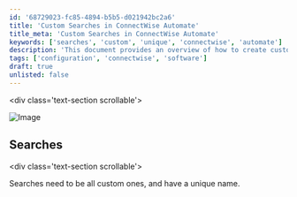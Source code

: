 ```yaml
---
id: '68729023-fc85-4894-b5b5-d021942bc2a6'
title: 'Custom Searches in ConnectWise Automate'
title_meta: 'Custom Searches in ConnectWise Automate'
keywords: ['searches', 'custom', 'unique', 'connectwise', 'automate']
description: 'This document provides an overview of how to create custom searches in ConnectWise Automate, emphasizing the importance of unique naming conventions for each search to ensure clarity and organization.'
tags: ['configuration', 'connectwise', 'software']
draft: true
unlisted: false
---
```

\<div class='text-section scrollable'>

![Image](../../static/img/Standards-and-Health-Plugin-Best-Practices/image_1.png)



## Searches

\<div class='text-section scrollable'>

Searches need to be all custom ones, and have a unique name.















